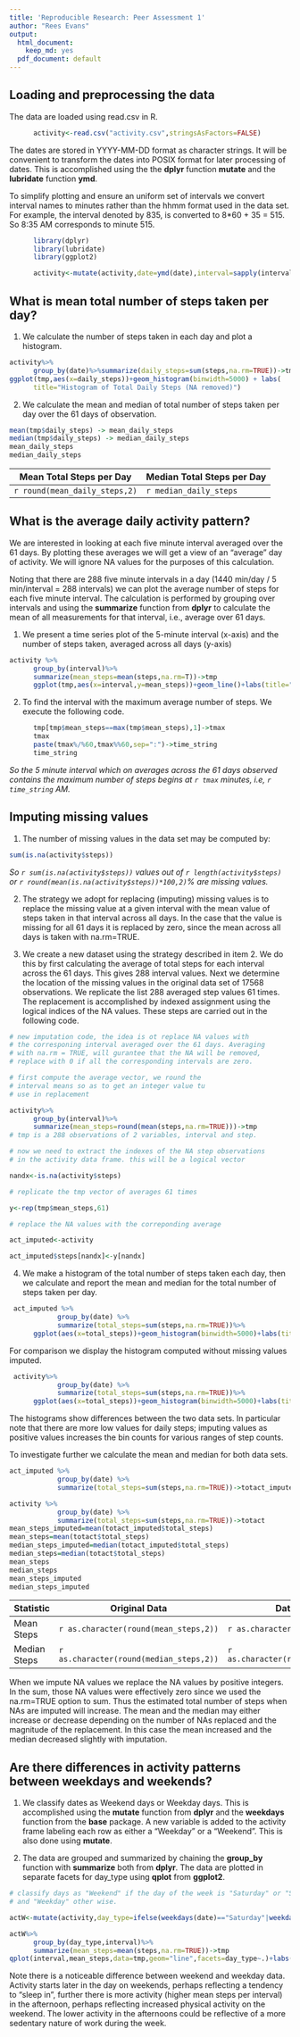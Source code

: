 ```yaml
---
title: 'Reproducible Research: Peer Assessment 1'
author: "Rees Evans"
output:
  html_document:
    keep_md: yes
  pdf_document: default
---
```



## Loading and preprocessing the data

The data are loaded using read.csv in R.

```r
      activity<-read.csv("activity.csv",stringsAsFactors=FALSE)
```

The dates are stored in YYYY-MM-DD format as character strings. It will be convenient to transform the dates into POSIX format for later processing of dates. This is accomplished using the the **dplyr** function **mutate** and the **lubridate** function **ymd**. 

To simplify plotting and ensure an uniform set of intervals we convert interval names to minutes rather than the hhmm format used in the data set. For example, the interval denoted by 835, is converted to 8*60 + 35 = 515. So 8:35 AM corresponds to minute 515. 


```r
      library(dplyr)
      library(lubridate)
      library(ggplot2)

      activity<-mutate(activity,date=ymd(date),interval=sapply(interval,function(x) (x%/%100)*60+x%%100))

```



## What is mean total number of steps taken per day?

1. We calculate the number of steps taken in each day and plot a histogram.

```r
activity%>%
      group_by(date)%>%summarize(daily_steps=sum(steps,na.rm=TRUE))->tmp
ggplot(tmp,aes(x=daily_steps))+geom_histogram(binwidth=5000) + labs(
      title="Histogram of Total Daily Steps (NA removed)")
```

2. We calculate the mean and median of total number of steps taken per day over the 61 days of
observation.

```r

mean(tmp$daily_steps) -> mean_daily_steps
median(tmp$daily_steps) -> median_daily_steps
mean_daily_steps
median_daily_steps

```


Mean Total Steps per Day | Median Total Steps per Day
---|---
`r round(mean_daily_steps,2)` | `r median_daily_steps`

## What is the average daily activity pattern?

We are interested in looking at each five minute interval averaged over the 61 days. By plotting these averages we will get a view of an "average" day of activity. We will ignore NA values for the purposes of this calculation.

Noting that there are 288 five minute intervals in a day (1440 min/day / 5 min/interval = 288 intervals) we can plot the average number of steps for each five minute interval. The calculation is performed by grouping over intervals and using the **summarize** function from **dplyr** to calculate the mean of all measurements for that interval, i.e., average over 61 days. 

1. We present a time series plot of the 5-minute interval (x-axis) and the number of steps taken, averaged across all days (y-axis)

 
```r

activity %>% 
      group_by(interval)%>%
      summarize(mean_steps=mean(steps,na.rm=T))->tmp
      ggplot(tmp,aes(x=interval,y=mean_steps))+geom_line()+labs(title="Mean Steps per Five Minute Interval Averaged Across 61 Day Data Set") + theme(plot.title=element_text(size=rel(.9)))
```

2. To find the interval with the maximum average number of steps. We execute the following code.

```r
      tmp[tmp$mean_steps==max(tmp$mean_steps),1]->tmax
      tmax 
      paste(tmax%/%60,tmax%%60,sep=":")->time_string
      time_string
```      

*So the 5 minute interval which on averages across the 61 days observed contains the maximum number of steps begins at `r tmax` minutes, i.e, `r time_string`  AM.*




## Imputing missing values

1. The number of missing values in the data set may be computed by:

```r
sum(is.na(activity$steps))
```

*So `r sum(is.na(activity$steps))` values out of `r length(activity$steps)` or `r round(mean(is.na(activity$steps))*100,2)`% are missing values.*

2. The strategy we adopt for replacing (imputing) missing values is to replace the missing value at a given interval with the mean value of steps taken in that interval across all days. In the case that the value is missing for all 61 days it is replaced by zero, since the mean across all days is taken with na.rm=TRUE.

3. We create a new dataset using the strategy described in item 2. We do this by first calculating the average of total steps for each interval across the 61 days. This gives 288 interval values. Next we determine the location of the missing values in the original data set of 17568 observations. We replicate the list 288 averaged step values 61 times. The replacement is accomplished by indexed assignment using the logical indices of the NA values. These steps are carried out in the following code.


```r
# new imputation code, the idea is ot replace NA values with
# the corresponing interval averaged over the 61 days. Averaging
# with na.rm = TRUE, will gurantee that the NA will be removed,
# replace with 0 if all the corresponding intervals are zero.

# first compute the average vector, we round the 
# interval means so as to get an integer value tu
# use in replacement

activity%>%
      group_by(interval)%>%
      summarize(mean_steps=round(mean(steps,na.rm=TRUE)))->tmp
# tmp is a 288 observations of 2 variables, interval and step.

# now we need to extract the indexes of the NA step observations
# in the activity data frame. this will be a logical vector

nandx<-is.na(activity$steps)

# replicate the tmp vector of averages 61 times

y<-rep(tmp$mean_steps,61)

# replace the NA values with the correponding average

act_imputed<-activity

act_imputed$steps[nandx]<-y[nandx]

```

4. We make a histogram of the total number of steps taken each day, then we calculate and report the mean and median for the total number of steps taken per day. 

```r
 act_imputed %>%
            group_by(date) %>%
            summarize(total_steps=sum(steps,na.rm=TRUE))%>%
      ggplot(aes(x=total_steps))+geom_histogram(binwidth=5000)+labs(title="Histogram of Total Daily Steps for Data with Missing Values Imputed")+theme(plot.title=element_text(size=rel(.9)))
```

For comparison we display the histogram computed without missing values imputed.

```r
 activity%>%
            group_by(date) %>%
            summarize(total_steps=sum(steps,na.rm=TRUE))%>%
      ggplot(aes(x=total_steps))+geom_histogram(binwidth=5000)+labs(title="Histogram of Total Daily Steps for Data with Missing Values Not Replaced")+theme(plot.title=element_text(size=rel(.9)))
```

The histograms show differences  between the two data sets. In particular note that there are more low values for daily steps;  imputing values as positive values increases the bin counts for various ranges of step counts. 

To investigate further we calculate the mean and median for both data sets. 

```r

act_imputed %>%
            group_by(date) %>%
            summarize(total_steps=sum(steps,na.rm=TRUE))->totact_imputed

activity %>%
            group_by(date) %>%
            summarize(total_steps=sum(steps,na.rm=TRUE))->totact
mean_steps_imputed=mean(totact_imputed$total_steps)
mean_steps=mean(totact$total_steps)
median_steps_imputed=median(totact_imputed$total_steps)
median_steps=median(totact$total_steps)
mean_steps
median_steps
mean_steps_imputed
median_steps_imputed
```

Statistic | Original Data | Data with NAs Imputed
---|---|---
Mean Steps | `r as.character(round(mean_steps,2))` | `r as.character(round(mean_steps_imputed,2))`
Median Steps | `r as.character(round(median_steps,2))` | `r as.character(round(median_steps_imputed,2))`

When we impute NA values we replace the NA values by positive integers. In the sum, those NA values were effectively zero since we used the na.rm=TRUE option to sum. Thus the estimated total number of steps when NAs are imputed will increase. The mean and the median may either increase or decrease depending on the number of NAs replaced and the magnitude of the replacement. In this case the mean increased and the median decreased slightly with imputation.

## Are there differences in activity patterns between weekdays and weekends?


1. We classify dates as Weekend days or Weekday days. This is accomplished using the **mutate** function from **dplyr** and the **weekdays** function from the **base** package. A new variable is added to the activity frame labeling each row as either a "Weekday" or a "Weekend". This is also done using  **mutate**. 

2. The data are grouped and summarized by chaining the **group_by** function with **summarize** both from **dplyr**. The data are plotted in separate facets for day_type using **qplot** from **ggplot2**.

```r
# classify days as "Weekend" if the day of the week is "Saturday" or "Sunday"
# and "Weekday" other wise.

actW<-mutate(activity,day_type=ifelse(weekdays(date)=="Saturday"|weekdays(date)=="Sunday","Weekend","Weekday"))

actW%>%
      group_by(day_type,interval)%>%
      summarize(mean_steps=mean(steps,na.rm=TRUE))->tmp
qplot(interval,mean_steps,data=tmp,geom="line",facets=day_type~.)+labs(title="Comparison of Weekend vs Weekday Activity")

```

Note there is a noticeable difference between weekend and weekday data. Activity starts later in the day on weekends, perhaps reflecting a tendency to "sleep in", further there is more activity (higher mean steps per interval) in the afternoon, perhaps reflecting increased physical activity on the weekend. The lower activity in the afternoons could be reflective of a more sedentary nature of work during the week.

